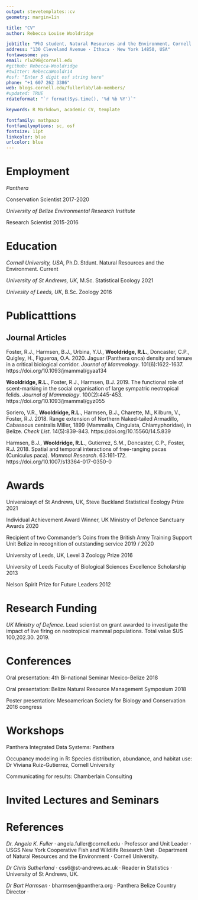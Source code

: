 ```yaml
---
output: stevetemplates::cv
geometry: margin=1in

title: "CV"
author: Rebecca Louise Wooldridge

jobtitle: "PhD student, Natural Resources and the Environment, Cornell University"
address: "130 Cleveland Avenue · Ithaca · New York 14850, USA"
fontawesome: yes
email: rlw298@cornell.edu
#github: Rebecca-Wooldridge
#twitter: RebeccaWooldr14
#osf: "Enter 5 digit osf string here"
phone: "+1 607 262 3386"
web: blogs.cornell.edu/fullerlab/lab-members/
#updated: TRUE
rdateformat: "`r format(Sys.time(), '%d %b %Y')`"

keywords: R Markdown, academic CV, template

fontfamily: mathpazo
fontfamilyoptions: sc, osf
fontsize: 11pt
linkcolor: blue
urlcolor: blue
---
```


# Employment

*Panthera*

Conservation Scientist \hfill 2017-2020

*University of Belize Environmental Research Institute*

Research Scientist \hfill 2015-2016

# Education

*Cornell University, USA*, Ph.D. Stdunt. Natural Resources and the Environment. \hfill Current

*University of St Andrews, UK*, M.Sc. Statistical Ecology \hfill 2021

*Univesity of Leeds, UK*, B.Sc. Zoology \hfill 2016

# Publicatttions

## Journal Articles

Foster, R.J., Harmsen, B.J., Urbina, Y.U., **Wooldridge, R.L.**, Doncaster, C.P., Quigley, H., Figueroa, O.A. 2020. Jaguar (Panthera onca) density and tenure in a critical biological corridor. *Journal of Mammalogy*. 101(6):1622-1637. https://doi.org/10.1093/jmammal/gyaa134

**Wooldridge, R.L.**, Foster, R.J., Harmsen, B.J. 2019. The functional role of scent-marking in the social organisation of large sympatric neotropical felids. *Journal of Mammalogy*. 100(2):445-453. https://doi.org/10.1093/jmammal/gyz055

Soriero, V.R., **Wooldridge, R.L.**, Harmsen, B.J., Charette, M., Kilburn, V., Foster, R.J. 2018. Range extension of Northern Naked-tailed Armadillo, Cabassous centralis Miller, 1899 (Mammalia, Cingulata, Chlamyphoridae), in Belize. *Check List*. 14(5):839-843. https://doi.org/10.15560/14.5.839

Harmsen, B.J., **Wooldridge, R.L.**, Gutierrez, S.M., Doncaster, C.P., Foster, R.J. 2018. Spatial and temporal interactions of free-ranging pacas (Cuniculus paca). *Mammal Research*. 63:161-172.
https://doi.org/10.1007/s13364-017-0350-0

# Awards

Univeraioayt of St Andrews, UK, Steve Buckland Statistical Ecology Prize  2021

Individual Achievement Award Winner, UK Ministry of Defence Sanctuary Awards 2020

Recipient of two Commander’s Coins from the British Army Training Support Unit Belize in recognition of outstanding service 2019 / 2020

University of Leeds, UK, Level 3 Zoology Prize 2016

University of Leeds Faculty of Biological Sciences Excellence Scholarship 2013

Nelson Spirit Prize for Future Leaders 2012

# Research Funding

*UK Ministry of Defence*. Lead scientist on grant awarded to investigate the impact of live firing on neotropical mammal populations. Total value $US 100,202.30. 2019.

# Conferences

Oral presentation: 4th Bi-national Seminar Mexico-Belize 2018

Oral presentation: Belize Natural Resource Management Symposium 2018

Poster presentation: Mesoamerican Society for Biology and Conservation 2016 congress

# Workshops

Panthera Integrated Data Systems: Panthera

Occupancy modeling in R: Species distribution, abundance, and habitat use: Dr Viviana Ruiz-Gutierrez, Cornell University

Communicating for results: Chamberlain Consulting

# Invited Lectures and Seminars

# References

*Dr. Angela K. Fuller* · angela.fuller@cornell.edu · Professor and Unit Leader · USGS New York Cooperative Fish and Wildlife Research Unit · Department of Natural Resources and the Environment · Cornell University.

*Dr Chris Sutherland* · css6@st-andrews.ac.uk · Reader in Statistics · University of St Andrews, UK.

*Dr Bart Harmsen* · bharmsen@panthera.org · Panthera Belize Country Director ·
